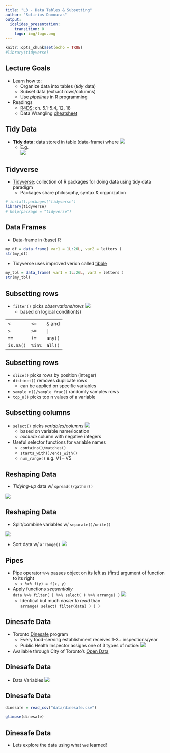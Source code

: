 ```yaml
---
title: "L3 - Data Tables & Subsetting"
author: "Sotirios Damouras"
output: 
  ioslides_presentation:
    transition: 0
    logo: img/logo.png
---
```


```r
knitr::opts_chunk$set(echo = TRUE)
#library(tidyverse)
```

## Lecture Goals 

- Learn how to:
    + Organize data into tables (*tidy* data)
    + Subset data (extract rows/columns)
    + Use *pipelines* in R programming
    
- Readings 
    + [R4DS](http://r4ds.had.co.nz/): ch. 5.1-5.4, 12, 18
    + Data Wrangling [cheatsheet](https://www.rstudio.com/wp-content/uploads/2015/02/data-wrangling-cheatsheet.pdf)

## Tidy Data

- **Tidy data**: data stored in table (data-frame) where
![](img/tidy_conditions.png)
    + E.g.    
![](img/tidyeg.PNG)

## Tidyverse 

- [Tidyverse](https://www.tidyverse.org/): collection of R packages for doing data using tidy data paradigm
    + Packages share philosophy, syntax & organization 

```r
# install.packages("tidyverse")
library(tidyverse)
# help(package = "tidyverse")
```

## Data Frames

- Data-frame in (base) R 
```r
my_df = data.frame( var1 = 1L:26L, var2 = letters )
str(my_df)
```

- Tidyverse uses improved verion called [tibble](https://tibble.tidyverse.org/) 
```r
my_tbl = data_frame( var1 = 1L:26L, var2 = letters )
str(my_tbl)
```

## Subsetting rows

- `filter()` picks *observations/rows*
![](img/filter.PNG) 
    + based on logical condition(s)

| | | |
|---|----|----| 
| `<` | `<=` | `&` and |
| `>` | `>=` | `|` |
|`==` |	`!=` | `any()` |
| `is.na()` |`%in%` |	`all()`|

## Subsetting rows

- `slice()` picks rows by position (integer)
- `distinct()` removes duplicate rows 
     + can be applied on specific variables
- `sample_n()/sample_frac()` randomly samples rows
- `top_n()` picks top n values of a variable

## Subsetting columns

- `select()` picks *variables/columns*
![](img/select.PNG) 
    + based on variable name/location
    + *exclude* column with negative integers

- Useful selector functions for variable names
    + `contains()/matches()` 
    + `starts_with()/ends_with()`  
    + `num_range()` e.g. V1 -- V5

## Reshaping Data

- *Tidying-up* data w/ `spread()/gather()` 

![](img/spread_gather.PNG)

## Reshaping Data

- Split/combine variables w/ `separate()/unite()` 

![](img/separate_unite.PNG)

- Sort data w/ `arrange()`
![](img/arrange.PNG)

## Pipes

- Pipe operator `%>%` passes object on its left as (first) argument of function to its right
     + `x %>% f(y) = f(x, y)`

- Apply functions *sequentially*  
`data %>% filter( ) %>% select( ) %>% arrange( )`
![](img/pipes.png)   
    + Identical but much *easier to read* than   
`arrange( select( filter(data) ) ) )`

## Dinesafe Data

- Toronto [Dinesafe](https://www.toronto.ca/health/dinesafe/system.htm) program
    + Every food-serving establishment receives 1-3+ inspections/year
    + Public Health Inspector assigns one of 3 types of notice:
![](./img/dinesafe_notices.png)

- Available through City of Toronto's [Open Data](https://www.toronto.ca/city-government/data-research-maps/open-data/open-data-catalogue/health/#e3c15b0f-5f83-0f12-fabb-c84018395c38)


## Dinesafe Data

- Data Variables
![](img/dinesafe_vars.PNG)


## Dinesafe Data

```r
dinesafe = read_csv("data/dinesafe.csv")
```
```r
glimpse(dinesafe)
```

## Dinesafe Data

- Lets explore the data using what we learned!
